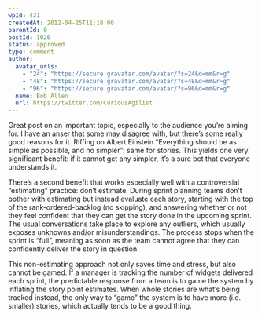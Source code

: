 ```yaml
---
wpId: 431
createdAt: 2012-04-25T11:18:00
parentId: 0
postId: 1026
status: approved
type: comment
author:
  avatar_urls:
    - "24": "https://secure.gravatar.com/avatar/?s=24&d=mm&r=g"
    - "48": "https://secure.gravatar.com/avatar/?s=48&d=mm&r=g"
    - "96": "https://secure.gravatar.com/avatar/?s=96&d=mm&r=g"
  name: Bob Allen
  url: https://twitter.com/CuriousAgilist
---
```


Great post on an important topic, especially to the audience you’re aiming for. I have an anser that some may disagree with, but there’s some really good reasons for it. Riffing on Albert Einstein “Everything should be as simple as possible, and no simpler”: same for stories. This yields one very significant benefit: if it cannot get any simpler, it’s a sure bet that everyone understands it.

There’s a second benefit that works especially well with a controversial “estimating” practice: don’t estimate. During sprint planning teams don’t bother with estimating but instead evaluate each story, starting with the top of the rank-ordered-backlog (no skipping), and answering whether or not they feel confident that they can get the story done in the upcoming sprint. The usual conversations take place to explore any outliers, which usually exposes unknowns and/or misunderstandings. The process stops when the sprint is “full”, meaning as soon as the team cannot agree that they can confidently deliver the story in question.

This non-estimating approach not only saves time and stress, but also cannot be gamed. If a manager is tracking the number of widgets delivered each sprint, the predictable response from a team is to game the system by inflating the story point estimates. When whole stories are what’s being tracked instead, the only way to “game” the system is to have more (i.e. smaller) stories, which actually tends to be a good thing.